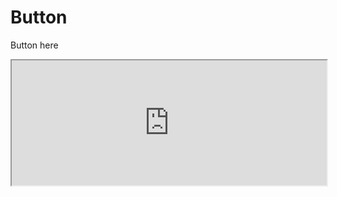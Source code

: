 # Button

Button here

 <iframe
  src="https://nomi-workshop.vercel.app/iframe.html?id=button--primary&viewMode=story&shortcuts=true&singleStory=true"
  width="100%"
  height="200"
></iframe>



